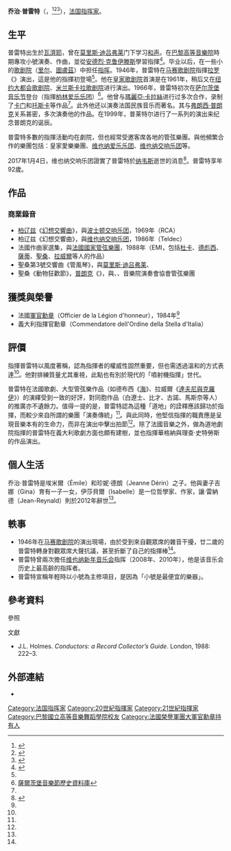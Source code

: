 {{noteTA
|G1=Music
|1=zh:佐治;zh-hans:乔治;zh-hk:佐治;zh-sg:乔治;zh-tw:喬治;zh-cn:乔治
}}
{{Infobox musical artist
| name            = 乔治·普雷特<br>Georges Prêtre
| real_name       = 
| native_name     =
| native_name_lang=
| Background      = non_vocal_instrumentalist
| image           = Georges Prêtre.jpg
| image_size      =
| caption         = 
| nationality     = {{flag|法国}}
| birth_date      = {{birth date|1924|8|14}}
| birth_place     = {{flag|法国}}[[瓦济耶|瓦济耶]][[纳韦斯|纳韦斯]]
| death_date      = {{death date and age|2017|1|4|1924|8|14}}
| death_place     = {{flag|法国}}[[纳韦斯_(塔恩省)|纳韦斯]]
| death_cause     = 
| resting_place   = 
| alma_mater      = [[巴黎國立高等音樂舞蹈學院|巴黎高等音樂院]]
| Instrument      = 
| Genre           = [[古典音乐|古典音乐]]
| Occupation      = [[指挥家|指挥家]]
| Years_active    = 1946－2017
| Label           = [[EMI|EMI]]，[[飞利浦唱片|Philips]]
| related_group   = 
| spouse          = 
| children        = 
| signature       = 
| URL             = 
}}
'''乔治·普雷特'''（{{lang-fr|Georges Prêtre}}，{{bd|1924年|8月14日|2017年|1月4日|catIdx=P}}<ref>{{cite web|url=http://www.lemonde.fr/disparitions/article/2017/01/04/le-chef-d-orchestre-francais-georges-pretre-qui-a-dirige-la-plupart-des-grands-orchestres-internationaux-est-mort_5057794_3382.html|title=Mort du grand chef d'orchestre français Georges Prêtre|date=2017-01-04|publisher=|accessdate=2017-01-04|via=[[世界报_(法国)|Le Monde]]|archive-date=2021-02-18|archive-url=https://web.archive.org/web/20210218081825/http://www.lemonde.fr/disparitions/article/2017/01/04/le-chef-d-orchestre-francais-georges-pretre-qui-a-dirige-la-plupart-des-grands-orchestres-internationaux-est-mort_5057794_3382.html}}</ref><ref name=Nichols>{{Cite news|url=https://www.theguardian.com/music/2017/jan/05/georges-pretre-obituary|title=Georges Prêtre obituary|author=Roger Nichols|date=2017-01-05|publisher=[[衛報|The Guardian]]|accessdate=2020-09-27|language=en|archiveurl=https://web.archive.org/web/20200918024954/https://www.theguardian.com/music/2017/jan/05/georges-pretre-obituary|archivedate=2020-09-18|dead-url=no}}</ref><ref name=Cooper>{{Cite news|url=https://www.nytimes.com/2017/01/04/arts/music/georges-pretre-french-conductor-known-for-improvisation-dies-at-92.html|title=Georges Prêtre, French Conductor Known for Interpretation, Dies at 92|author=Michael Cooper|date=2017-01-04|publisher=[[纽约时报|The New York Times]]|accessdate=2020-09-27|language=en|archiveurl=https://web.archive.org/web/20190410154756/https://www.nytimes.com/2017/01/04/arts/music/georges-pretre-french-conductor-known-for-improvisation-dies-at-92.html|archivedate=2019-04-10|dead-url=no}}</ref>），[[法国|法国]][[指挥家|指挥家]]。

== 生平 ==
普雷特出生於[[瓦濟耶|瓦濟耶]]，曾在[[莫里斯·迪吕弗莱|莫里斯·迪吕弗莱]]门下学习[[和声|和声]]。在[[巴黎國立高等音樂舞蹈學院|巴黎高等音樂院]]時期專攻小號演奏、作曲，並從[[安德烈·克鲁伊滕斯|安德烈·克鲁伊滕斯]]學習指揮<ref name=Grove>{{Cite web|title=Prêtre, Georges|url=https://0-www.oxfordmusiconline.com.opac.lib.ntnu.edu.tw/grovemusic/view/10.1093/gmo/9781561592630.001.0001/omo-9781561592630-e-0000022324|accessdate=2020-09-27|author=Spieth-Weissenbacher, Christiane, Noël Goodwin|work=Grove Music Online|language=en}}{{Dead link}}{{registration}}</ref>。毕业以后，在一些小的[[歌剧院|歌剧院]]（[[里尔|里尔]]、[[圖盧茲|圖盧茲]]）中担任[[指挥|指挥]]。1946年，普雷特在[[马赛歌剧院|马赛歌剧院]]指揮[[爱德华·拉罗|拉罗]]《{{le|伊斯國王|Le roi d'Ys}}》演出，這是他的指揮初登場<ref name=Grove/>。他在[[皇家歌剧院|皇家歌剧院]]首演是在1961年，稍后又在[[纽约|纽约]][[大都会歌剧院|大都会歌剧院]]、[[米兰|米兰]][[斯卡拉歌剧院|斯卡拉歌剧院]]进行演出。1966年，普雷特初次在[[萨尔茨堡音乐节|萨尔茨堡音乐节]]登台（指揮[[柏林爱乐乐团|柏林爱乐乐团]]）<ref>[https://archive.salzburgerfestspiele.at/institution/archiv/archiv-suchergebnisse?k=Pr%C3%AAtre&dv=1.1.1900&db=31.12.2018&typ=0 薩爾茨堡音樂節歷史資料庫]</ref>。他曾与[[瑪麗亞·卡拉絲|瑪麗亞·卡拉絲]]进行过多次合作，录制了[[卡门|卡门]]和[[托斯卡|托斯卡]]等作品<ref name=Nichols/>。此外他还以演奏法国民族音乐而著名。其与[[弗朗西·普朗克|弗朗西·普朗克]]关系甚密，多次演奏他的作品。在1999年，普莱特尔进行了一系列的演出来纪念普朗克的诞辰。

普雷特多數的指揮活動均在劇院，但也經常受邀客席各地的管弦樂團。與他頻繁合作的樂團包括：皇家愛樂樂團、[[维也纳爱乐乐团|维也纳爱乐乐团]]、[[维也纳交响乐团|维也纳交响乐团]]等。

2017年1月4日，维也纳交响乐团證實了普雷特於[[纳韦斯_(塔恩省)|纳韦斯]]逝世的消息<ref>{{Cite web|title=Georges Prêtre verstorben|url=https://www.wienersymphoniker.at/de/news/2017/1/georges-pr%C3%AAtre-verstorben|accessdate=2020-09-27|date=2017-01-04|language=de}}</ref>。普雷特享年92歲。

== 作品 ==
=== 商業錄音 ===
* [[埃克托·柏辽兹|柏辽兹]]《[[幻想交響曲|幻想交響曲]]》，與[[波士顿交响乐团|波士顿交响乐团]]，1969年（RCA）
* 柏辽兹《幻想交響曲》，與[[维也纳交响乐团|维也纳交响乐团]]，1986年（Teldec）
* 法國作曲家選集，與[[法國國家管弦樂團|法國國家管弦樂團]]，1988年（EMI，包括[[保羅·杜卡|杜卡]]、[[阿希尔-克洛德·德彪西|德彪西]]、[[埃里克·薩蒂|薩蒂]]、[[卡米爾·聖桑|聖桑]]、[[莫里斯·拉威爾|拉威爾]]等人的作品）
* 聖桑第3號交響曲《管風琴》，與[[莫里斯·迪吕弗莱|莫里斯·迪吕弗莱]]、{{link-fr|音樂院演奏會協會管弦樂團|Orchestre de la Société des concerts du Conservatoire}}
* 聖桑《動物狂歡節》，[[弗朗西斯·普朗克|普朗克]]《{{link-fr|動物模型|Les Animaux modèles}}》，與{{le|艾度·奇科利尼|Aldo Ciccolini}}、{{le|阿列克西斯·懷森伯格|Alexis Weissenberg}}、音樂院演奏會協會管弦樂團

== 獲獎與榮譽 ==
* 法國[[法國榮譽軍團勳章|軍官勳章]]（Officier de la Légion d'honneur），1984年<ref name=Grove/>
* 義大利指揮官勳章（Commendatore dell'Ordine della Stella d'Italia）
{{expand list}}

== 評價 ==
指揮普雷特以風度著稱，認為指揮者的權威性固然重要，但也需透過溫和的方式表達<ref name=Nichols/>。他對排練質量尤其重視，此點也有別於現代的「噴射機指揮」世代。

普雷特在法國歌劇、大型管弦樂作品（如德布西《[[大海_(德布西)|海]]》、拉威爾《[[達夫尼與克羅伊|達夫尼與克羅伊]]》）的演繹受到一致的好評，對同胞作品（白遼士、比才、古諾、馬斯奈等人）的推廣亦不遺餘力。值得一提的是，普雷特認為這種「道地」的詮釋應該歸功於指揮，而較少來自所謂的樂團「演奏傳統」<ref name=Nichols/>。與此同時，他堅信指揮的職責應是呈現音樂本有的生命力，而非在演出中擊出拍節<ref name=Cooper/>。除了法國音樂之外，做為道地劇院指揮的普雷特在義大利歌劇方面也頗有建樹，並也指揮華格納與理查·史特勞斯的作品演出。

== 個人生活 ==
乔治·普雷特是埃米爾（Émile）和珍妮·德朗（Jeanne Dérin）之子。他與妻子吉娜（Gina）育有一子一女，伊莎貝爾（Isabelle）是一位哲學家、作家，讓·雷納德（Jean-Reynald）則於2012年辭世<ref name=Cooper/>。

== 軼事 ==
* 1946年在[[马赛歌剧院|马赛歌剧院]]的演出現場，由於受到來自觀眾席的雜音干擾，廿二歲的普雷特轉身對觀眾席大聲抗議，甚至折斷了自己的指揮棒<ref name=Nichols/>。
* 普雷特曾兩次擔任[[维也纳新年音乐会|维也纳新年音乐会]]指挥（2008年、2010年），他是该音乐会历史上最高齡的指挥者。
* 普雷特宣稱年輕時以小號為主修項目，是因為「小號是最便宜的樂器」。

== 參考資料 ==
;參照
{{reflist}}

;文獻
* J.L. Holmes. ''Conductors: a Record Collector’s Guide''. London, 1988: 222–3.

== 外部連結 ==
{{portal box|古典音樂|人物|法國}}
* {{Discogs artist|868929}}

{{Authority control}}
{{DEFAULTSORT:pretre}}
[[Category:法国指挥家|Category:法国指挥家]]
[[Category:20世紀指揮家|Category:20世紀指揮家]]
[[Category:21世紀指揮家|Category:21世紀指揮家]]
[[Category:巴黎國立高等音樂舞蹈學院校友|Category:巴黎國立高等音樂舞蹈學院校友]]
[[Category:法國榮譽軍團大軍官勳章持有人|Category:法國榮譽軍團大軍官勳章持有人]]